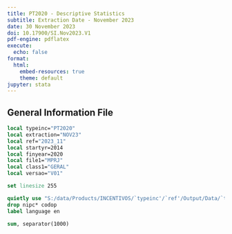 ```yaml
---
title: PT2020 - Descriptive Statistics
subtitle: Extraction Date - November 2023
date: 30 November 2023
doi: 10.17900/SI.Nov2023.V1
pdf-engine: pdflatex
execute:
  echo: false
format:
  html:
    embed-resources: true
    theme: default
jupyter: stata
---
```


## General Information File

```stata
local typeinc="PT2020"
local extraction="NOV23"
local ref="2023_11"
local startyr=2014
local finyear=2020
local file1="MPRJ"
local class1="GERAL"
local versao="V01"

set linesize 255
```

```stata
quietly use "S:/data/Products/INCENTIVOS/`typeinc'/`ref'/Output/Data/`typeinc'_I_`file1'_`startyr'`finyear'_`extraction'_`class1'_`versao'.dta", clear
drop nipc* codop
label language en
```

```stata
sum, separator(1000)
```

